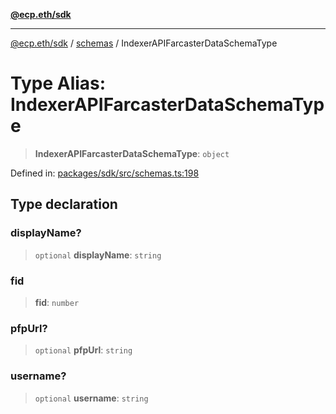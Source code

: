 [**@ecp.eth/sdk**](/sdk-reference/index.mdx)

***

[@ecp.eth/sdk](/sdk-reference/index.mdx) / [schemas](/sdk-reference/schemas/index.mdx) / IndexerAPIFarcasterDataSchemaType

# Type Alias: IndexerAPIFarcasterDataSchemaType

> **IndexerAPIFarcasterDataSchemaType**: `object`

Defined in: [packages/sdk/src/schemas.ts:198](https://github.com/ecp-eth/comments-monorepo/blob/main/packages/sdk/src/schemas.ts#L198)

## Type declaration

### displayName?

> `optional` **displayName**: `string`

### fid

> **fid**: `number`

### pfpUrl?

> `optional` **pfpUrl**: `string`

### username?

> `optional` **username**: `string`
